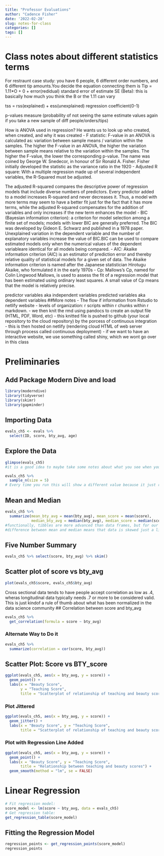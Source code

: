 ```yaml
---
title: "Professor Evaluations"
author: "Cadence Fisher"
date: '2022-02-28'
slug: notes-for-class
categories: []
tags: []
---
```

# Class notes about different statistics terms
For restraunt case study: you have 6 people, 6 different order numbers, and 6 different tip amounts.You decide the equation connecting them is
Tip = 1.11*O + 0 + error(redidual)
standard error of estimate SE (Beta): this is basically how much you think the B or the 1.11 can vary

tss = rss(explained) + ess(unexplained)
regression coefficient(0-1)

p-values measure (probability of not seeing the same estimate values again if you take a new sample of diff people/orders/tips)

How is ANOVA used in regression? 
He wants us to look up who created, when created, and why it was created
- F statistic:  F-value in an ANOVA is calculated as: variation between sample means / variation within the samples. The higher the F-value in an ANOVA, the higher the variation between sample means relative to the variation within the samples. The higher the F-value, the lower the corresponding p-value. The name was coined by George W. Snedecor, in honour of Sir Ronald A. Fisher. Fisher initially developed the statistic as the variance ratio in the 1920
- Adjusted R square: With a multiple regression made up of several independent variables, the R-Squared must be adjusted.

The adjusted R-squared compares the descriptive power of regression models that include diverse numbers of predictors. Every predictor added to a model increases R-squared and never decreases it. Thus, a model with more terms may seem to have a better fit just for the fact that it has more terms, while the adjusted R-squared compensates for the addition of variables and only increases if the new term enhances the model 
- BIC (Bayesian information criterion):  a criterion for model selection among a finite set of models; models with lower BIC are generally preferred. The BIC was developed by Gideon E. Schwarz and published in a 1978 paper. Unexplained variation in the dependent variable and the number of explanatory variables increase the value of BIC.BIC can be used to compare estimated models only when the numerical values of the dependent variableare identical for all models being compared. 
- AIC: Akaike information criterion (AIC) is an estimator of prediction error and thereby relative quality of statistical models for a given set of data. The Akaike information criterion is named after the Japanese statistician Hirotugu Akaike, who formulated it in the early 1970s
- Cp: Mallows’s Cp, named for Colin Lingwood Mallows, is used to assess the fit of a regression model that has been estimated using ordinary least squares. A small value of Cp means that the model is relatively precise.

predictor variables aka independent variables
predicted variables aka dependent variables
##More notes - The flow if information from Rstudio to netlify website
- levels of organization: r scripts within r chunks within r markdown. 
- we then knit the rmd using pandocs to create an output file (HTML, PDF, Word, etc)
- this knitted file is pushed to github (your local repository to the cloud repository) by the porcess of continuous integration
- this is then hosted on netlify (rendering cloud HTML of web server through process called continuous deployment)
- if we want to have an interactive website, we use something called shiny, which we wont go over in this class

# Preliminaries
## Add Package Modern Dive and load 
```r
library(moderndive)
library(tidyverse)
library(skimr)
library(gapminder)
```
## Importing Data
```r
evals_ch5 <- evals %>%
  select(ID, score, bty_avg, age)
```

## Explore the Data
```r
glimpse(evals_ch5)
#it is a good idea to maybe take some notes about what you see when you glimpse data, like what variables are numeric
```

```r
evals_ch5 %>%
  sample_n(size = 5)
# Every time you run this will show a different value because it just randomly grabs values
```
## Mean and Median
```r
evals_ch5 %>%
  summarize(mean_bty_avg = mean(bty_avg), mean_score = mean(score),
            median_bty_avg = median(bty_avg), median_score = median(score))
#functionally, tibbles are more advanced than data frames, but for our use there is not much of a difference
#difference between mean and median means that data is skewed just a little
```
## Five Number Summary
```r
evals_ch5 %>% select(score, bty_avg) %>% skim()
```
## Scatter plot of score vs bty_avg

```r
plot(evals_ch5$score, evals_ch5$bty_avg)
```
Cross sectional data tends to have people accept correlation as low as .4, wheras longitudinal data typically needs .7 or more to be considered valid. This is just kindof a rule of thumb about what has been normalized in the data science community
## Correlation between score and bty_avg
```r
evals_ch5 %>% 
  get_correlation(formula = score ~ bty_avg)
```
### Alternate Way to Do it
```r
evals_ch5 %>% 
  summarize(correlation = cor(score, bty_avg))
```

## Scatter Plot: Score vs BTY_score
```r
ggplot(evals_ch5, aes(x = bty_avg, y = score)) +
  geom_point() +
  labs(x = "Beauty Score", 
       y = "Teaching Score",
       title = "Scatterplot of relationship of teaching and beauty scores")
```
### Plot Jittered
```r
ggplot(evals_ch5, aes(x = bty_avg, y = score)) +
  geom_jitter() +
  labs(x = "Beauty Score", y = "Teaching Score",
       title = "Scatterplot of relationship of teaching and beauty scores")
```

### Plot with Regression Line Added
```r
ggplot(evals_ch5, aes(x = bty_avg, y = score)) +
  geom_point() +
  labs(x = "Beauty Score", y = "Teaching Score",
       title = "Relationship between teaching and beauty scores") +  
  geom_smooth(method = "lm", se = FALSE)
```

# Linear Regression
```r
# Fit regression model:
score_model <- lm(score ~ bty_avg, data = evals_ch5)
# Get regression table:
get_regression_table(score_model)
```

## Fitting the Regression Model
```r
regression_points <- get_regression_points(score_model)
regression_points
```


